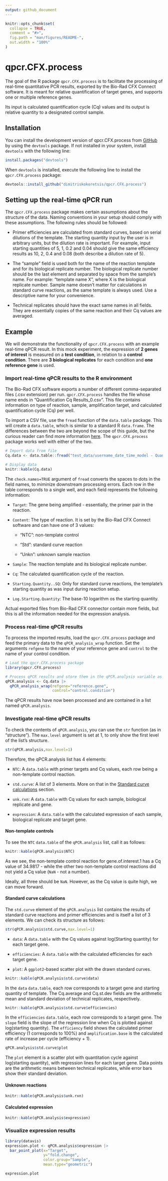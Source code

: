 ```yaml
---
output: github_document
---
```


<!-- README.md is generated from README.Rmd. Please edit that file -->

```r
knitr::opts_chunk$set(
  collapse = TRUE,
  comment = "#>",
  fig.path = "man/figures/README-",
  out.width = "100%"
)
```

# qpcr.CFX.process

<!-- badges: start -->

<!-- badges: end -->

The goal of the R package `qpcr.CFX.process` is to facilitate the processing of real-time quantitative PCR results, exported by the Bio-Rad CFX Connect software. It is meant for relative quantification of target genes, and supports one or multiple reference genes.

Its input is calculated quantification cycle (Cq) values and its output is relative quantity to a designated control sample.

## Installation

You can install the development version of qpcr.CFX.process from [GitHub](https://github.com/) by using the `devtools` package. If not installed in your system, install `devtools` with the following line:

```r
install.packages("devtools")
```

When `devtools` is installed, execute the following line to install the `qpcr.CFX.process` package:

```r
devtools::install_github("dimitriskokoretsis/qpcr.CFX.process")
```

## Setting up the real-time qPCR run

The `qpcr.CFX.process` package makes certain assumptions about the structure of the data. Naming conventions in your setup should comply with these assumptions. The following rules should be followed:

-   Primer efficiencies are calculated from standard curves, based on serial dilutions of the template. The starting quantity input by the user is in arbitrary units, but the dilution rate is important. For example, input starting quantities of 5, 1, 0.2 and 0.04 should give the same efficiency results as 10, 2, 0.4 and 0.08 (both describe a dilution rate of 5).

-   The "sample" field is used both for the name of the reaction template and for its biological replicate number. The biological replicate number should be the last element and separated by space from the sample's name. For example: "template name X", where X is the biological replicate number. Sample name doesn't matter for calculations in standard curve reactions, as the same template is always used. Use a descriptive name for your convenience.

-   Technical replicates should have the exact same names in all fields. They are essentially copies of the same reaction and their Cq values are averaged.

## Example

We will demonstrate the functionality of `qpcr.CFX.process` with an example real-time qPCR result. In this mock experiment, the expression of **2 genes of interest** is measured on a **test condition**, in relation to a **control condition**. There are **3 biological replicates** for each condition and **one reference gene** is used.

### Import real-time qPCR results to the R environment

The Bio-Rad CFX software exports a number of different comma-separated files (.csv extension) per run. `qpcr.CFX.process` handles the file whose name ends in "Quantification Cq Results_0.csv". This file contains information on type of reaction, sample, amplification target, and calculated quantification cycle (Cq) per well.

To import a CSV file, use the `fread` function of the `data.table` package. This will create a `data.table`, which is similar to a standard R `data.frame`. The differences between the two are beyond the scope of this guide, but the curious reader can find more information <a href="https://rdatatable.gitlab.io/data.table/" target="_blank">here</a>. The `qpcr.CFX.process` package works well with either of the two.

```r
# Import data from file
Cq.data <- data.table::fread("test_data/username_date_time_model - Quantification Cq Results_0.csv",check.names=TRUE)

# Display data
knitr::kable(Cq.data)
```

The `check.names=TRUE` argument of `fread` converts the spaces to dots in the field names, to miminize downstream processing errors. Each row in the table corresponds to a single well, and each field represents the following information:

-   `Target`: The gene being amplified - essentially, the primer pair in the reaction.

-   `Content`: The type of reaction. It is set by the Bio-Rad CFX Connect software and can have one of 3 values:

    -   "NTC": non-template control

    -   "Std": standard curve reaction

    -   "Unkn": unknown sample reaction

-   `Sample`: The reaction template and its biological replicate number.

-   `Cq`: The calculated quantification cycle of the reaction.

-   `Starting.Quantity..SQ`: Only for standard curve reactions, the template's starting quantity as was input during reaction setup.

-   `Log.Starting.Quantity`: The base-10 logarithm os the starting quantity.

Actual exported files from Bio-Rad CFX connector contain more fields, but this is all the information needed for the expression analysis.

### Process real-time qPCR results

To process the imported results, load the `qpcr.CFX.process` package and feed the primary data to the `qPCR_analysis_wrap` function. Set the arguments `refgene` to the name of your reference gene and `control` to the name of your control condition.

```r
# Load the qpcr.CFX.process package
library(qpcr.CFX.process)

# Process qPCR results and store them in the qPCR.analysis variable as a list
qPCR.analysis <- Cq.data |>
  qPCR_analysis_wrap(refgene="reference.gene",
                     control="control.condition")
```

The qPCR results have now been processed and are contained in a list named `qPCR.analysis`.

### Investigate real-time qPCR results

To check the contents of `qPCR.analysis`, you can use the `str` function (as in "structure"). The `max.level` argument is set at 1, to only show the first level of the list's structure.

```r
str(qPCR.analysis,max.level=1)
```

Therefore, the qPCR.analysis list has 4 elements:

-   `NTC`: A `data.table` with primer targets and Cq values, each row being a non-template control reaction.

-   `std.curve`: A list of 3 elements. More on that in the [Standard curve calculations] section.

-   `unk.rxn`: A `data.table` with Cq values for each sample, biological replicate and gene.

-   `expression`: A `data.table` with the calculated expression of each sample, biological replicate and target gene.

#### Non-template controls

To see the `NTC` `data.table` of the `qPCR.analysis` list, call it as follows:

```r
knitr::kable(qPCR.analysis$NTC)
```

As we see, the non-template control reaction for gene.of.interest.1 has a Cq value of 34.9817 - while the other two non-template control reactions did not yield a Cq value (`NaN` - not a number).

Ideally, all three should be `NaN`. However, as the Cq value is quite high, we can move forward.

#### Standard curve calculations

The `std.curve` element of the `qPCR.analysis` list contains the results of standard curve reactions and primer efficiencies and is itself a list of 3 elements. We can check its structure as follows:

```r
str(qPCR.analysis$std.curve,max.level=1)
```

-   `data`: A `data.table` with the Cq values against log(Starting quantity) for each target gene.

-   `efficiencies`: A `data.table` with the calculated efficiencies for each target gene.

-   `plot`: A `ggplot2`-based scatter plot with the drawn standard curves.

```r
knitr::kable(qPCR.analysis$std.curve$data)
```

In the `data` `data.table`, each row corresponds to a target gene and starting quantity of template. The Cq.average and Cq.st.dev fields are the arithmetic mean and standard deviation of technical replicates, respectively.

```r
knitr::kable(qPCR.analysis$std.curve$efficiencies)
```

In the `efficiencies` `data.table`, each row corresponds to a target gene. The `slope` field is the slope of the regression line when Cq is plotted against log(starting quantity). The `efficiency` field shows the calculated primer efficiency (1 corresponds to 100%) and `amplification.base` is the calculated rate of increase per cycle (efficiency + 1).

```r
qPCR.analysis$std.curve$plot
```

The `plot` element is a scatter plot with quantitation cycle against log(starting quantity), with regression lines for each target gene. Data points are the arithmetic means between technical replicates, while error bars show their standard deviation.

#### Unknown reactions

```r
knitr::kable(qPCR.analysis$unk.rxn)
```

#### Calculated expression

```r
knitr::kable(qPCR.analysis$expression)
```

### Visualize expression results

```r
library(datavis)
expression.plot <- qPCR.analysis$expression |>
  bar_point_plot(x="Target",
                 y="fold.change",
                 color.group="Sample",
                 mean.type="geometric")

expression.plot
```
